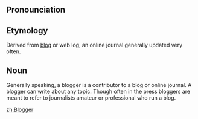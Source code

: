 ==Pronounciation==


==Etymology==
Derived from [[blog]] or web log, an online journal generally updated very often.


==Noun==
Generally speaking, a blogger is a contributor to a blog or online journal. A blogger can write about any topic. Though often in the press bloggers are meant to refer to journalists amateur or professional who run a blog.

[[zh:Blogger]]